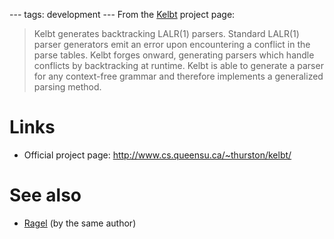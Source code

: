 ---
tags: development
---
From the [[Kelbt]] project page:

<blockquote>Kelbt generates backtracking LALR(1) parsers. Standard LALR(1) parser generators emit an error upon encountering a conflict in the parse tables. Kelbt forges onward, generating parsers which handle conflicts by backtracking at runtime. Kelbt is able to generate a parser for any context-free grammar and therefore implements a generalized parsing method.</blockquote>

= Links =

* Official project page: http://www.cs.queensu.ca/~thurston/kelbt/

= See also =

* [[Ragel]] (by the same author)
